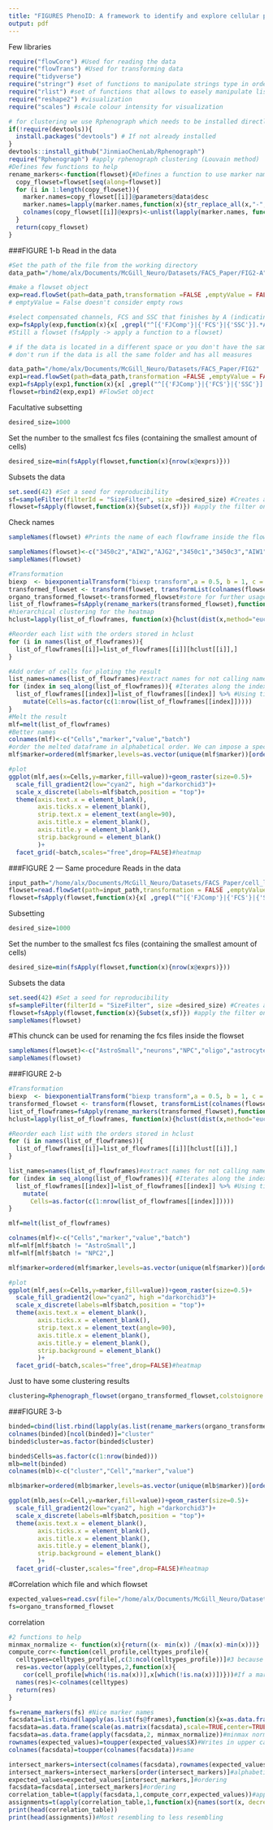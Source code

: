 ```yaml
---
title: "FIGURES PhenoID: A framework to identify and explore cellular phenotypes in human organoids using a flow cytometry antibody panel"
output: pdf
---
```

Few libraries
```r
require("flowCore") #Used for reading the data
require("flowTrans") #Used for transforming data
require("tidyverse")
require("stringr") #set of functions to manipulate strings type in order to have nice titles
require("rlist") #set of functions that allows to easely manipulate lists
require("reshape2") #visualization
require("scales") #scale colour intensity for visualization

# for clustering we use Rphenograph which needs to be installed directly from the github of JinmiaoChen Lab
if(!require(devtools)){
  install.packages("devtools") # If not already installed
}
devtools::install_github("JinmiaoChenLab/Rphenograph")
require("Rphenograph") #apply rphenograph clustering (Louvain method)
#Defines few functions to help
rename_markers<-function(flowset){#Defines a function to use marker names 
  copy_flowset=flowset[seq(along=flowset)]
  for (i in 1:length(copy_flowset)){
    marker.names=copy_flowset[[i]]@parameters@data$desc
    marker.names=lapply(marker.names,function(x){str_replace_all(x,"-","_")})
    colnames(copy_flowset[[i]]@exprs)<-unlist(lapply(marker.names, function(x){sapply(str_split(x,"_"),head,1)})) 
  }
  return(copy_flowset)
}
```

###FIGURE 1-b
Read in the data
```r
#Set the path of the file from the working directory
data_path="/home/alx/Documents/McGill_Neuro/Datasets/FACS_Paper/FIG2-A" 

#make a flowset object
exp=read.flowSet(path=data_path,transformation =FALSE ,emptyValue = FALSE,package="flowWorkspace")
# emptyValue = False doesn't consider empty rows

#select compensated channels, FCS and SSC that finishes by A (indicating the aea value) using regular expression
exp=fsApply(exp,function(x){x[ ,grepl("^[{'FJComp'}|{'FCS'}|{'SSC'}].*A$",colnames(exp))]})
#Still a flowset (fsApply -> apply a function to a flowset)

# if the data is located in a different space or you don't have the same type of fcs file exported (not complete) 
# don't run if the data is all the same folder and has all measures

data_path="/home/alx/Documents/McGill_Neuro/Datasets/FACS_Paper/FIG2"
exp1=read.flowSet(path=data_path,transformation =FALSE ,emptyValue = FALSE,package="flowWorkspace")
exp1=fsApply(exp1,function(x){x[ ,grepl("^[{'FJComp'}|{'FCS'}|{'SSC'}].*A$",colnames(exp1))]})#SELECT COMPENSED CHANNELS AND AEA VALUES
flowset=rbind2(exp,exp1) #FlowSet object
```

Facultative subsetting
```r
desired_size=1000
```
Set the number to the smallest fcs files (containing the smallest amount of cells)
```r
desired_size=min(fsApply(flowset,function(x){nrow(x@exprs)}))
```
Subsets the data
```r
set.seed(42) #Set a seed for reproducibility 
sf=sampleFilter(filterId = "SizeFilter", size =desired_size) #Creates a "filter" object to subset
flowset=fsApply(flowset,function(x){Subset(x,sf)}) #apply the filter on every flowframe
```

Check names
```r
sampleNames(flowset) #Prints the name of each flowframe inside the flowset. User can modify it in the following chunck
```

```r
sampleNames(flowset)<-c("3450c2","AIW2","AJG2","3450c1","3450c3","AIW1","AIW3","AJG1","AJG3") #directly modify the names inside the flowset
sampleNames(flowset)

#Transformation 
biexp  <- biexponentialTransform("biexp transform",a = 0.5, b = 1, c = 0.5, d = 1, f = 0, w = 0) #creates the transformation object
transformed_flowset <- transform(flowset, transformList(colnames(flowset), biexp)) #Apply the transformation
organo_transformed_flowset<-transformed_flowset#store for further usage
list_of_flowframes=fsApply(rename_markers(transformed_flowset),function(x){as.data.frame(x@exprs[,-c(1,2,9)])})#Makes a list of dataframes without FSC SSC and LiveDead markers
#hierarchical clustering for the heatmap
hclust=lapply(list_of_flowframes, function(x){hclust(dist(x,method="euclidean"),method="ward.D")$order})

#Reorder each list with the orders stored in hclust
for (i in names(list_of_flowframes)){
  list_of_flowframes[[i]]=list_of_flowframes[[i]][hclust[[i]],]
}

#Add order of cells for ploting the result
list_names=names(list_of_flowframes)#extract names for not calling names() function at each loop
for (index in seq_along(list_of_flowframes)){ #Iterates along the index
  list_of_flowframes[[index]]=list_of_flowframes[[index]] %>% #Using tidyverse for adding features
    mutate(Cells=as.factor(c(1:nrow(list_of_flowframes[[index]]))))
}
#Melt the result
mlf=melt(list_of_flowframes)
#Better names
colnames(mlf)<-c("Cells","marker","value","batch")
#order the melted dataframe in alphabetical order. We can impose a specific order by changing "levels"
mlf$marker=ordered(mlf$marker,levels=as.vector(unique(mlf$marker))[order(as.vector(unique(mlf$marker)))])

#plot
ggplot(mlf,aes(x=Cells,y=marker,fill=value))+geom_raster(size=0.5)+
  scale_fill_gradient2(low="cyan2", high ="darkorchid3")+
  scale_x_discrete(labels=mlf$batch,position = "top")+
  theme(axis.text.x = element_blank(),
        axis.ticks.x = element_blank(),
        strip.text.x = element_text(angle=90),
        axis.title.x = element_blank(),
        axis.title.y = element_blank(),
        strip.background = element_blank()
        )+
  facet_grid(~batch,scales="free",drop=FALSE)#heatmap
```



###FIGURE 2 --- Same procedure
Reads in the data
```r
input_path="/home/alx/Documents/McGill_Neuro/Datasets/FACS_Paper/cell_line/"
flowset=read.flowSet(path=input_path,transformation = FALSE ,emptyValue = FALSE,package="flowCore") #Create a flowset object
flowset=fsApply(flowset,function(x){x[ ,grepl("^[{'FJComp'}|{'FCS'}|{'SSC'}].*A$",colnames(flowset))]})
```
Subsetting
```r
desired_size=1000
```
Set the number to the smallest fcs files (containing the smallest amount of cells)
```r
desired_size=min(fsApply(flowset,function(x){nrow(x@exprs)}))
```
Subsets the data
```r
set.seed(42) #Set a seed for reproducibility 
sf=sampleFilter(filterId = "SizeFilter", size =desired_size) #Creates a "filter" object to subset
flowset=fsApply(flowset,function(x){Subset(x,sf)}) #apply the filter on every flowframe
sampleNames(flowset)
```
#This chunck can be used for renaming the fcs files inside the flowset
```r
sampleNames(flowset)<-c("AstroSmall","neurons","NPC","oligo","astrocyte","IPSC","NPC2","oligo2")
sampleNames(flowset)
```
###FIGURE 2-b
```r
#Transformation
biexp  <- biexponentialTransform("biexp transform",a = 0.5, b = 1, c = 0.5, d = 1, f = 0, w = 0) #creates the transformation object
transformed_flowset <- transform(flowset, transformList(colnames(flowset), biexp)) #Apply the transformation
list_of_flowframes=fsApply(rename_markers(transformed_flowset),function(x){as.data.frame(x@exprs[,-c(1,2,9)])})#Makes a list of dataframes
hclust=lapply(list_of_flowframes, function(x){hclust(dist(x,method="euclidean"),method="ward.D")$order})

#Reorder each list with the orders stored in hclust
for (i in names(list_of_flowframes)){
  list_of_flowframes[[i]]=list_of_flowframes[[i]][hclust[[i]],]
}

list_names=names(list_of_flowframes)#extract names for not calling names() function at each loop
for (index in seq_along(list_of_flowframes)){ #Iterates along the index
  list_of_flowframes[[index]]=list_of_flowframes[[index]] %>% #Using tidyverse for adding features
    mutate(
      Cells=as.factor(c(1:nrow(list_of_flowframes[[index]]))))
}

mlf=melt(list_of_flowframes)

colnames(mlf)<-c("Cells","marker","value","batch")
mlf=mlf[mlf$batch != "AstroSmall",]
mlf=mlf[mlf$batch != "NPC2",]

mlf$marker=ordered(mlf$marker,levels=as.vector(unique(mlf$marker))[order(as.vector(unique(mlf$marker)))])#order by marker

#plot
ggplot(mlf,aes(x=Cells,y=marker,fill=value))+geom_raster(size=0.5)+
  scale_fill_gradient2(low="cyan2", high ="darkorchid3")+
  scale_x_discrete(labels=mlf$batch,position = "top")+
  theme(axis.text.x = element_blank(),
        axis.ticks.x = element_blank(),
        strip.text.x = element_text(angle=90),
        axis.title.x = element_blank(),
        axis.title.y = element_blank(),
        strip.background = element_blank()
        )+
  facet_grid(~batch,scales="free",drop=FALSE)#heatmap
```
Just to have some clustering results
```r
clustering=Rphenograph_flowset(organo_transformed_flowset,colstoignore = c(1,2,9),k=200, scale = FALSE)
```
###FIGURE 3-b
```r
binded=cbind(list.rbind(lapply(as.list(rename_markers(organo_transformed_flowset)@frames),function(x){as.data.frame(x@exprs[,-c(1,2,9)])})),clustering[[2]]$membership)
colnames(binded)[ncol(binded)]="cluster"
binded$cluster=as.factor(binded$cluster)

binded$Cells=as.factor(c(1:nrow(binded)))
mlb=melt(binded)
colnames(mlb)<-c("cluster","Cell","marker","value")

mlb$marker=ordered(mlb$marker,levels=as.vector(unique(mlb$marker))[order(as.vector(unique(mlb$marker)))])

ggplot(mlb,aes(x=Cell,y=marker,fill=value))+geom_raster(size=0.5)+
  scale_fill_gradient2(low="cyan2", high ="darkorchid3")+
  scale_x_discrete(labels=mlf$batch,position = "top")+
  theme(axis.text.x = element_blank(),
        axis.ticks.x = element_blank(),
        axis.title.x = element_blank(),
        axis.title.y = element_blank(),
        strip.background = element_blank()
        )+
  facet_grid(~cluster,scales="free",drop=FALSE)#heatmap
```

#Correlation
which file and which flowset
```r
expected_values=read.csv(file="/home/alx/Documents/McGill_Neuro/Datasets/FACS_Paper/ExpessionCellPhenotypeTable3.csv")
fs=organo_transformed_flowset
```

correlation
```r
#2 functions to help
minmax_normalize <- function(x){return((x- min(x)) /(max(x)-min(x)))}
compute_corr<-function(cell_profile,celltypes_profile){
  celltypes=celltypes_profile[,c(3:ncol(celltypes_profile))]#3 because the first two columns of the given file are expected to be "annotation" and "marker"
  res=as.vector(apply(celltypes,2,function(x){
    cor(cell_profile[which(!is.na(x))],x[which(!is.na(x))])}))#If a marker is "na" it won't be considered for computing the correlation coef
  names(res)<-colnames(celltypes)
  return(res)
}

fs=rename_markers(fs) #Nice marker names
facsdata=list.rbind(lapply(as.list(fs@frames),function(x){x=as.data.frame(x@exprs[,-9])})) #I had to remove the live-dead since it causes issues because it's not standardized
facsdata=as.data.frame(scale(as.matrix(facsdata),scale=TRUE,center=TRUE))#zscore by marker
facsdata=as.data.frame(apply(facsdata,2, minmax_normalize))#minmax normalize
rownames(expected_values)=toupper(expected_values$X)#Writes in upper case to make sure there is no mistake
colnames(facsdata)=toupper(colnames(facsdata))#same

intersect_markers=intersect(colnames(facsdata),rownames(expected_values))#Get common markers
intersect_markers=intersect_markers[order(intersect_markers)]#alphabetical order so there is no mistake
expected_values=expected_values[intersect_markers,]#ordering
facsdata=facsdata[,intersect_markers]#ordering
correlation_table=t(apply(facsdata,1,compute_corr,expected_values))#apply and store correlations by applying compute_corr function
assignments=t(apply(correlation_table,1,function(x){names(sort(x, decreasing=T))}))#get the list from the most resembling phenotype to the least resembling phenotype
print(head(correlation_table))
print(head(assignments))#Most resembling to less resembling 
```

